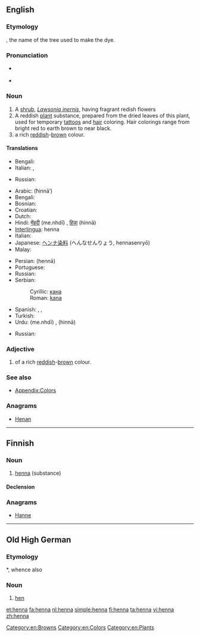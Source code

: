 {{also|Henna}}
==English==
{{wikipedia}}

===Etymology===
{{etyl|ar}} {{term|حناء|sc=Arab|tr=ħinnā’}}, the name of the tree used to make the dye.

===Pronunciation===
* {{a|UK}} {{IPA|/hɛnə/}}
* {{rhymes|ɛnə}}

===Noun===
{{en-noun}}

# A [[shrub]], ''[[Lawsonia inernis]]'', having fragrant redish flowers
# A reddish [[plant]] substance, prepared from the dried leaves of this plant, used for temporary [[tattoo]]s and [[hair]] coloring. Hair colorings range from bright red to earth brown to near black.
# a rich [[red]]dish-[[brown]] colour.
#: {{color panel|882D17}}

====Translations====
{{trans-top|shrub}}
* Bengali: {{t|bn|মেহেদী|tr=mehedi|sc=Beng|xs=Bengali}}
* Italian: {{t-|it|alcanna|f}}, {{t-|it|henné|m}}
{{trans-mid}}
* Russian: {{t+|ru|хна|f|tr=xna}}
{{trans-bottom}}

{{trans-top|dye}}
* Arabic: {{Arab|[[حناء|حِنّاء]]}} (ħinnā’)
* Bengali: {{t|bn|মেহেদী|tr=mehedi|sc=Beng|xs=Bengali}}
* Bosnian: {{t-|bs|kana|f}}
* Croatian: {{t-|hr|kana|f}}
* Dutch: {{t-|nl|henna}}
* Hindi: [[मेंहदी]] (me.nhdī) {{f}}, [[हिन्ना]] (hinnā) {{f}}
* [[Interlingua]]: henna
* Italian: {{t-|it|henné|m}}
* Japanese: [[ヘンナ]][[染料]] (へんなせんりょう, hennasenryō)
* Malay: {{t-|ms|inai|xs=Malay}}
{{trans-mid}}
* Persian: {{fa-Arab|[[حنا]]}} (hennā)
* Portuguese: {{t+|pt|hena}}
* Russian: {{t+|ru|хна|f|tr=xna}}
* Serbian:
*: Cyrillic: [[кана]] {{f}}
*: Roman: [[kana]] {{f}}
* Spanish: {{t|es|alheña|f}}, {{t-|es|henna|f}}, {{t|es|hena}}
* Turkish: {{t+|tr|kına}}
* Urdu: {{ur-Arab|[[مینہدی]]}} (me.nhdī) {{f}}, {{ur-Arab|[[حنا]]}} (hinnā) {{f}}
{{trans-bottom}}

{{trans-top|colour}}
* Russian: {{t+|ru|хна|f|tr=xna}}
{{trans-mid}}
{{trans-bottom}}

===Adjective===
{{en-adj|-}}

# of a rich [[red]]dish-[[brow]]n colour.

===See also===
* [[Appendix:Colors]]

===Anagrams===
* [[Henan#English|Henan]]

[[Category:en:Browns]]
[[Category:en:Colors]]
[[Category:en:Plants]]

----

==Finnish==

===Noun===
{{fi-noun}}

# [[#English|henna]] (substance)

====Declension====
{{fi-decl-kala|henn}}

===Anagrams===
* [[Hanne#Finnish|Hanne]]

----

==Old High German==

===Etymology===
{{etyl|gmw|goh}} *{{term||hannja}}, whence also {{etyl|ang|-}} {{term|henn|lang=ang}}

===Noun===
{{goh-noun|g=f}}

# [[hen]]

[[et:henna]]
[[fa:henna]]
[[nl:henna]]
[[simple:henna]]
[[fi:henna]]
[[ta:henna]]
[[vi:henna]]
[[zh:henna]]